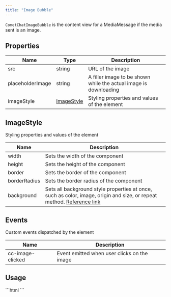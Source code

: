 ```yaml
---
title: "Image Bubble"
---
```


`CometChatImageBubble` is the content view for a MediaMessage if the media sent is an image.

## Properties

| Name             | Type                                                       | Description                                                      |
| ---------------- | ---------------------------------------------------------- | ---------------------------------------------------------------- |
| src              | string                                                     | URL of the image                                                 |
| placeholderImage | string                                                     | A filler image to be shown while the actual image is downloading |
| imageStyle       | [ImageStyle](/docs/ui-kit/angular/image-bubble#imagestyle) | Styling properties and values of the element                     |

## ImageStyle

Styling properties and values of the element

| Name         | Description                                                                                                                                                                          |
| ------------ | ------------------------------------------------------------------------------------------------------------------------------------------------------------------------------------ |
| width        | Sets the width of the component                                                                                                                                                      |
| height       | Sets the height of the component                                                                                                                                                     |
| border       | Sets the border of the component                                                                                                                                                     |
| borderRadius | Sets the border radius of the component                                                                                                                                              |
| background   | Sets all background style properties at once, such as color, image, origin and size, or repeat method. [Reference link](https://developer.mozilla.org/en-US/docs/Web/CSS/background) |

## Events

Custom events dispatched by the element

| Name             | Description                                 |
| ---------------- | ------------------------------------------- |
| cc-image-clicked | Event emitted when user clicks on the image |

## Usage

<Tabs>
<Tab title="HTML">
```html
<!--use the element-->
<cometchat-image-bubble
[src]="myCustomIcon"
></cometchat-image-bubble>
```

</Tab>

</Tabs>

